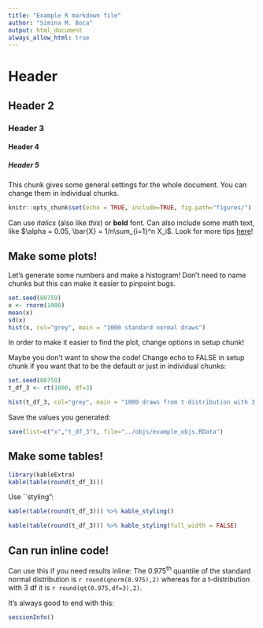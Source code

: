 ```yaml
---
title: "Example R markdown file"
author: "Simina M. Boca"
output: html_document
always_allow_html: true
---
```


# Header 
## Header 2
### Header 3
#### Header 4
##### Header 5

This chunk gives some general settings for the whole document. You can change them in 
individual chunks.
```r
knitr::opts_chunk$set(echo = TRUE, include=TRUE, fig.path="figures/")
```

Can use _italics_ (also like *this*) or **bold** font. Can also include some
math text, like $\alpha = 0.05, \bar{X} = 1/n\sum_{i=1}^n X_i$.
Look for more tips [here](https://rstudio.com/wp-content/uploads/2015/02/rmarkdown-cheatsheet.pdf)! 

## Make some plots!

Let's generate some numbers and make a histogram! Don't need to name chunks but this can make it easier to pinpoint bugs.
```r
set.seed(88759)
x <- rnorm(1000)
mean(x)
sd(x)
hist(x, col="grey", main = "1000 standard normal draws")
```

In order to make it easier to find the plot, change options in setup chunk!

Maybe you don't want to show the code! Change echo to FALSE in setup chunk if you want that to be the default or just in individual chunks:
```r
set.seed(88759)
t_df_3 <- rt(1000, df=3)

hist(t_df_3, col="grey", main = "1000 draws from t distribution with 3 df")
```

Save the values you generated:
```r
save(list=c("x","t_df_3"), file="../objs/example_objs.RData")
```

## Make some tables!
```r
library(kableExtra)
kable(table(round(t_df_3)))
```

Use ``styling":
```r
kable(table(round(t_df_3))) %>% kable_styling()

kable(table(round(t_df_3))) %>% kable_styling(full_width = FALSE)

```

## Can run inline code!

Can use this if you need results inline: The 0.975^th^ quantile of the standard normal distribution is
`r round(qnorm(0.975),2)` whereas for a t-distribution with 3 df it is
`r round(qt(0.975,df=3),2)`.

It's always good to end with this:
```r
sessionInfo()
```


